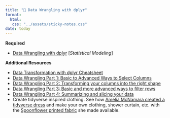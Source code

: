 ```yaml
---
title: "📖 Data Wrangling with dplyr"
format:
  html:
   css: "../assets/sticky-notes.css"
date: today
---
```



**Required**

- [Data Wrangling with dplyr](https://zief0002.github.io/modeling/01-04-data-wrangling-with-dplyr.html) [*Statistical Modeling*]

**Additional Resources**

- [Data Transformation with dplyr Cheatsheet](https://www.rstudio.com/resources/cheatsheets/)
- [Data Wrangling Part 1: Basic to Advanced Ways to Select Columns](https://suzan.rbind.io/2018/01/dplyr-tutorial-1/)
- [Data Wrangling Part 2: Transforming your columns into the right shape](https://suzan.rbind.io/2018/02/dplyr-tutorial-2/)
- [Data Wrangling Part 3: Basic and more advanced ways to filter rows](https://suzan.rbind.io/2018/02/dplyr-tutorial-3/)
- [Data Wrangling Part 4: Summarizing and slicing your data](https://suzan.rbind.io/2018/04/dplyr-tutorial-4/)
- Create tidyverse inspired clothing. See how [Amelia McNamara created a tidyverse dress](https://www.amelia.mn/blog/misc/2019/08/17/Tidy-Dress.html) and make your own clothing, shower curtain, etc. with the [Spoonflower printed fabric](https://www.spoonflower.com/profiles/ameliamn) she made available. 